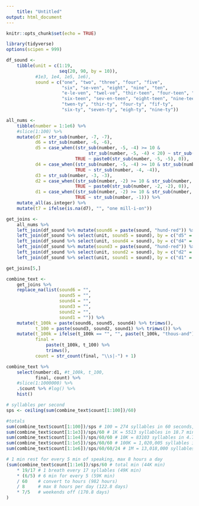 ```yaml
---
    title: "Untitled"
output: html_document
---
```

    
```r
knitr::opts_chunk$set(echo = TRUE)
```

```r
library(tidyverse)
options(scipen = 999)

df_sound <-
    tibble(unit = c(1:19, 
                    seq(20, 90, by = 10)),
           #1e3, 1e4, 1e5, 1e6),
           sound = c("one", "two", "three", "four", "five", 
                     "six", "se-ven", "eight", "nine", "ten",
                     "e-le-ven", "twel-ve", "thir-teen", "four-teen", "fif-teen", 
                     "six-teen", "sev-en-teen", "eight-teen", "nine-teen",
                     "twen-ty", "thir-ty", "four-ty", "fif-ty",
                     "six-ty", "seven-ty", "eigh-ty", "nine-ty"))
```


```r
all_nums <-
    tibble(number = 1:1e6) %>% 
    #slice(1:100) %>% 
    mutate(d7 = str_sub(number, -7, -7),
           d6 = str_sub(number, -6, -6),
           d5 = case_when((str_sub(number, -5, -4) >= 10 & 
                               str_sub(number, -5, -4) < 20) ~ str_sub(number, -5, -4),
                          TRUE ~ paste0(str_sub(number, -5, -5), 0)),
           d4 = case_when((str_sub(number, -5, -4) >= 10 & str_sub(number, -5, -4) < 20) ~ "0",
                          TRUE ~ str_sub(number, -4, -4)),
           d3 = str_sub(number, -3, -3),
           d2 = case_when((str_sub(number, -2) >= 10 & str_sub(number, -2) < 20) ~ str_sub(number, -2),
                          TRUE ~ paste0(str_sub(number, -2, -2), 0)),
           d1 = case_when((str_sub(number, -2) >= 10 & str_sub(number, -2) < 20) ~ "0",
                          TRUE ~ str_sub(number, -1))) %>% 
    mutate_all(as.integer) %>% 
    mutate(t7 = ifelse(is.na(d7), "", "one mill-i-on"))

get_joins <-
    all_nums %>% 
    left_join(df_sound %>% mutate(sound6 = paste(sound, "hund-red")) %>% select(unit, sound6), by = c("d6" = "unit")) %>% 
    left_join(df_sound %>% select(unit, sound5 = sound), by = c("d5" = "unit")) %>% 
    left_join(df_sound %>% select(unit, sound4 = sound), by = c("d4" = "unit")) %>% 
    left_join(df_sound %>% mutate(sound3 = paste(sound, "hund-red")) %>% select(unit, sound3), by = c("d3" = "unit")) %>% 
    left_join(df_sound %>% select(unit, sound2 = sound), by = c("d2" = "unit")) %>% 
    left_join(df_sound %>% select(unit, sound1 = sound), by = c("d1" = "unit"))

get_joins[5,]

```

```r
combine_text <-
    get_joins %>% 
    replace_na(list(sound6 = "",
                    sound5 = "",
                    sound4 = "",
                    sound3 = "",
                    sound2 = "",
                    sound1 = "")) %>% 
    mutate(t_100k = paste(sound6, sound5, sound4) %>% trimws(),
           t_100 = paste(sound3, sound2, sound1) %>% trimws()) %>% 
    mutate(t_100k = ifelse(t_100k == "", "", paste(t_100k, "thous-and")),
           final = 
               paste(t_100k, t_100) %>% 
               trimws(),
           count = str_count(final, "\\s|-") + 1)
```

```r

combine_text %>% 
    select(number:d1, #t_100k, t_100, 
           final, count) %>% 
    #slice(1:1000000) %>% 
    .$count %>% #log() %>% 
    hist()

# syllables per second
sps <- ceiling(sum(combine_text$count[1:100])/60)

#totals
sum(combine_text$count[1:100])/sps # 100 = 274 syllables in 60 seconds, 11 syllables a second
sum(combine_text$count[1:1e3])/sps/60 # 1K = 5513 syllables in 18.7 min
sum(combine_text$count[1:1e4])/sps/60/60 # 10K = 83103 syllables in 4.7 hours
sum(combine_text$count[1:1e5])/sps/60/60 # 100K = 1,020,005 syllables in 57 hours
sum(combine_text$count[1:1e6])/sps/60/60/24 # 1M = 13,018,000 syllables in 329 hours or 30.5 days

# 1 min rest for every 5 min of speaking, max 8 hours a day
(sum(combine_text$count[1:1e6])/sps/60 # total min (44K min)
    * 19/17 # 1 breath every 17 syllables (49K min)
    * (6/5) # 6 min for every 5 (59K min)
    / 60    # convert to hours (982 hours)
    / 8     # max 8 hours per day (122.8 days)
    * 7/5   # weekends off (170.8 days)
)
```
